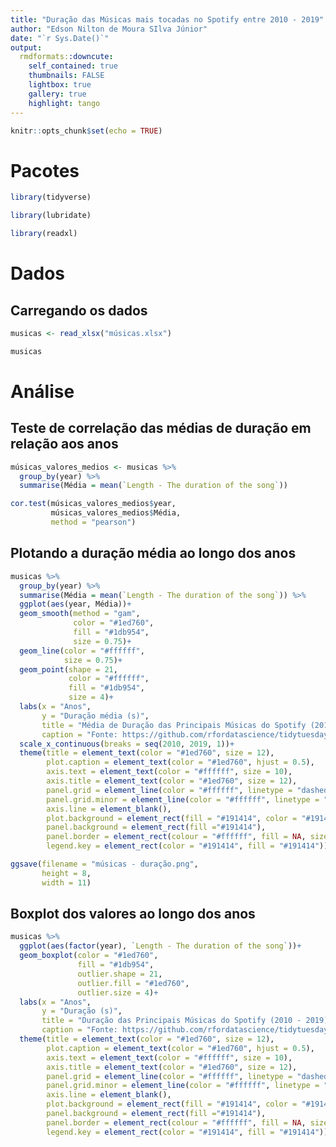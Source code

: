 ```yaml
---
title: "Duração das Músicas mais tocadas no Spotify entre 2010 - 2019"
author: "Edson Nilton de Moura SIlva Júnior"
date: "`r Sys.Date()`"
output:
  rmdformats::downcute:
    self_contained: true
    thumbnails: FALSE
    lightbox: true
    gallery: true
    highlight: tango
---
```


```r
knitr::opts_chunk$set(echo = TRUE)
```

# Pacotes

```r
library(tidyverse)

library(lubridate)

library(readxl)
```

# Dados

## Carregando os dados

```r
musicas <- read_xlsx("músicas.xlsx")

musicas
```

# Análise

## Teste de correlação das médias de duração em relação aos anos

```r
músicas_valores_medios <- musicas %>%
  group_by(year) %>% 
  summarise(Média = mean(`Length - The duration of the song`))

cor.test(músicas_valores_medios$year,
         músicas_valores_medios$Média,
         method = "pearson") 
```
## Plotando a duração média ao longo dos anos

```r
musicas %>% 
  group_by(year) %>% 
  summarise(Média = mean(`Length - The duration of the song`)) %>%
  ggplot(aes(year, Média))+
  geom_smooth(method = "gam",
              color = "#1ed760",
              fill = "#1db954",
              size = 0.75)+
  geom_line(color = "#ffffff",
            size = 0.75)+
  geom_point(shape = 21,
             color = "#ffffff",
             fill = "#1db954",
             size = 4)+
  labs(x = "Anos",
       y = "Duração média (s)",
       title = "Média de Duração das Principais Músicas do Spotify (2010 - 2019)",
       caption = "Fonte: https://github.com/rfordatascience/tidytuesday/blob/master/data/2021/2021-09-14/readme.md#audio_featurescsv")+
  scale_x_continuous(breaks = seq(2010, 2019, 1))+
  theme(title = element_text(color = "#1ed760", size = 12),
        plot.caption = element_text(color = "#1ed760", hjust = 0.5),
        axis.text = element_text(color = "#ffffff", size = 10),
        axis.title = element_text(color = "#1ed760", size = 12),
        panel.grid = element_line(color = "#ffffff", linetype = "dashed", size = 0.5),
        panel.grid.minor = element_line(color = "#ffffff", linetype = "dashed", size = 0.5),
        axis.line = element_blank(),
        plot.background = element_rect(fill = "#191414", color = "#191414"),
        panel.background = element_rect(fill ="#191414"),
        panel.border = element_rect(colour = "#ffffff", fill = NA, size = 0.5),
        legend.key = element_rect(color = "#191414", fill = "#191414"))

ggsave(filename = "músicas - duração.png",
       height = 8,
       width = 11)
```
## Boxplot dos valores ao longo dos anos

```r
musicas %>% 
  ggplot(aes(factor(year), `Length - The duration of the song`))+
  geom_boxplot(color = "#1ed760",
               fill = "#1db954",
               outlier.shape = 21,
               outlier.fill = "#1ed760",
               outlier.size = 4)+
  labs(x = "Anos",
       y = "Duração (s)",
       title = "Duração das Principais Músicas do Spotify (2010 - 2019)",
       caption = "Fonte: https://github.com/rfordatascience/tidytuesday/blob/master/data/2021/2021-09-14/readme.md#audio_featurescsv")+
  theme(title = element_text(color = "#1ed760", size = 12),
        plot.caption = element_text(color = "#1ed760", hjust = 0.5),
        axis.text = element_text(color = "#ffffff", size = 10),
        axis.title = element_text(color = "#1ed760", size = 12),
        panel.grid = element_line(color = "#ffffff", linetype = "dashed", size = 0.5),
        panel.grid.minor = element_line(color = "#ffffff", linetype = "dashed", size = 0.5),
        axis.line = element_blank(),
        plot.background = element_rect(fill = "#191414", color = "#191414"),
        panel.background = element_rect(fill ="#191414"),
        panel.border = element_rect(colour = "#ffffff", fill = NA, size = 0.5),
        legend.key = element_rect(color = "#191414", fill = "#191414"))
```

